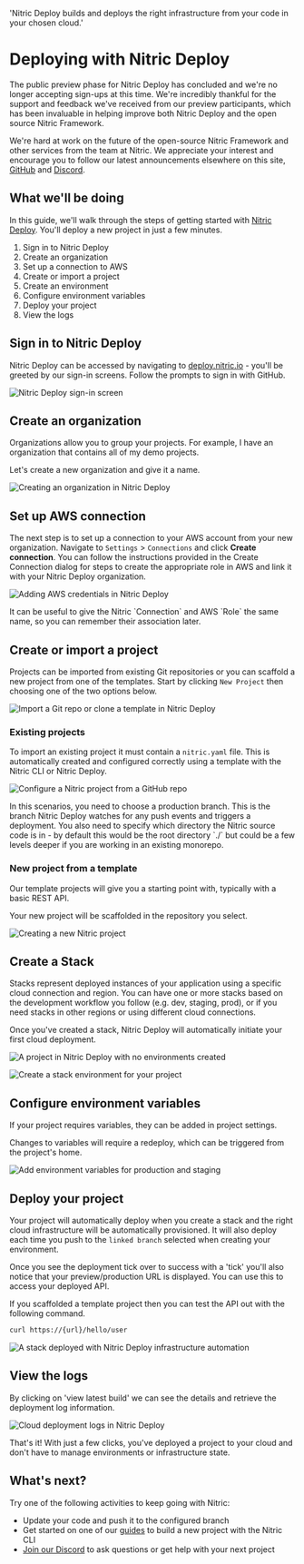   'Nitric Deploy builds and deploys the right infrastructure from your code in your chosen cloud.'

# Deploying with Nitric Deploy

<Note>
The public preview phase for Nitric Deploy has concluded and we're no longer accepting sign-ups at this time. We're incredibly thankful for the support and feedback we've received from our preview participants, which has been invaluable in helping improve both Nitric Deploy and the open source Nitric Framework.

We're hard at work on the future of the open-source Nitric Framework and other services from the team at Nitric. We appreciate your interest and encourage you to follow our latest announcements elsewhere on this site, [GitHub](https://github.com/nitrictech/nitric) and [Discord](https://discord.gg/Webemece5C).

</Note>

## What we'll be doing

In this guide, we'll walk through the steps of getting started with [Nitric Deploy](https://deploy.nitric.io). You'll deploy a new project in just a few minutes.

1. Sign in to Nitric Deploy
2. Create an organization
3. Set up a connection to AWS
4. Create or import a project
5. Create an environment
6. Configure environment variables
7. Deploy your project
8. View the logs

## Sign in to Nitric Deploy

Nitric Deploy can be accessed by navigating to [deploy.nitric.io](https://deploy.nitric.io) - you'll be greeted by our sign-in screens. Follow the prompts to sign in with GitHub.

![Nitric Deploy sign-in screen](/docs/images/guides/deploy/sign-in.png)

## Create an organization

Organizations allow you to group your projects. For example, I have an organization that contains all of my demo projects.

Let's create a new organization and give it a name.

![Creating an organization in Nitric Deploy](/docs/images/guides/deploy/add-org.png)

## Set up AWS connection

The next step is to set up a connection to your AWS account from your new organization. Navigate to `Settings` > `Connections` and click **Create connection**. You can follow the instructions provided in the Create Connection dialog for steps to create the appropriate role in AWS and link it with your Nitric Deploy organization.

![Adding AWS credentials in Nitric Deploy](/docs/images/guides/deploy/add-connection.png)

<Note>
  It can be useful to give the Nitric `Connection` and AWS `Role` the same name,
  so you can remember their association later.
</Note>

## Create or import a project

Projects can be imported from existing Git repositories or you can scaffold a new project from one of the templates. Start by clicking `New Project` then choosing one of the two options below.

![Import a Git repo or clone a template in Nitric Deploy](/docs/images/guides/deploy/add-project.png)

### Existing projects

To import an existing project it must contain a `nitric.yaml` file. This is automatically created and configured correctly using a template with the Nitric CLI or Nitric Deploy.

![Configure a Nitric project from a GitHub repo](/docs/images/guides/deploy/add-project-existing.png)

<Note>
  In this scenarios, you need to choose a production branch. This is the branch
  Nitric Deploy watches for any push events and triggers a deployment.
</Note>
<Note>
  You also need to specify which directory the Nitric source code is in - by
  default this would be the root directory `./` but could be a few levels deeper
  if you are working in an existing monorepo.
</Note>

### New project from a template

Our template projects will give you a starting point with, typically with a basic REST API.

<Note>Your new project will be scaffolded in the repository you select.</Note>

![Creating a new Nitric project](/docs/images/guides/deploy/add-project-new.png)

## Create a Stack

Stacks represent deployed instances of your application using a specific cloud connection and region. You can have one or more stacks based on the development workflow you follow (e.g. dev, staging, prod), or if you need stacks in other regions or using different cloud connections.

<Note>
  Once you've created a stack, Nitric Deploy will automatically initiate your
  first cloud deployment.
</Note>

![A project in Nitric Deploy with no environments created](/docs/images/guides/deploy/new-environment.png)

![Create a stack environment for your project](/docs/images/guides/deploy/new-environment-2.png)

## Configure environment variables

If your project requires variables, they can be added in project settings.

<Note>
  Changes to variables will require a redeploy, which can be triggered from the
  project's home.
</Note>

![Add environment variables for production and staging](/docs/images/guides/deploy/new-environment-variable.png)

## Deploy your project

Your project will automatically deploy when you create a stack and the right cloud infrastructure will be automatically provisioned. It will also deploy each time you push to the `linked branch` selected when creating your environment.

Once you see the deployment tick over to success with a 'tick' you'll also notice that your preview/production URL is displayed. You can use this to access your deployed API.

If you scaffolded a template project then you can test the API out with the following command.

```bash
curl https://{url}/hello/user
```

![A stack deployed with Nitric Deploy infrastructure automation](/docs/images/guides/deploy/deployed-stack.png)

## View the logs

By clicking on 'view latest build' we can see the details and retrieve the deployment log information.

![Cloud deployment logs in Nitric Deploy](/docs/images/guides/deploy/deploy-logs.png)

That's it! With just a few clicks, you've deployed a project to your cloud and don't have to manage environments or infrastructure state.

## What's next?

Try one of the following activities to keep going with Nitric:

- Update your code and push it to the configured branch
- Get started on one of our [guides](/guides/nodejs/serverless-rest-api-example) to build a new project with the Nitric CLI
- [Join our Discord](https://discord.gg/Webemece5C) to ask questions or get help with your next project
